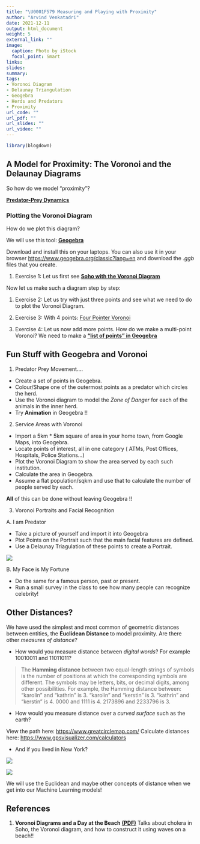 ```yaml
---
title: "\U0001F579 Measuring and Playing with Proximity"
author: "Arvind Venkatadri"
date: 2021-12-11
output: html_document
weight: 5
external_link: ""
image:
  caption: Photo by iStock
  focal_point: Smart
links:
slides: 
summary: 
tags:
- Voronoi Diagram
- Delaunay Triangulation
- Geogebra
- Herds and Predators
- Proximity
url_code: ""
url_pdf: ""
url_slides: ""
url_video: ""
---
```


```r
library(blogdown)
```

## A Model for Proximity: The Voronoi and the Delaunay Diagrams

So how do we model "proximity"? 

<u>[**Predator-Prey Dynamics**](/pdf/Proximity/FollowingtheHerd.pdf)</u>


### Plotting the Voronoi Diagram

How do we plot this diagram?

We will use this tool: <u>[**Geogebra**](https://www.geogebra.org/classic)</u>

Download and install this on your laptops. You can also use it in your browser <https://www.geogebra.org/classic?lang=en> and download the *.ggb* files that you create. 

1. Exercise 1: Let us first see <u>[**Soho with the Voronoi Diagram**](/pdf/Proximity/SohoMap.ggb)</u>

Now let us make such a diagram step by step:

1. Exercise 2: Let us try with just three points and see what we need to do to plot the Voronoi Diagram.

1. Exercise 3: With 4 points: <u>[Four Pointer Voronoi](/pdf/Proximity/four points.ggb)</u>

1. Exercise 4: Let us now add more points. How do we make a multi-point Voronoi? We need to make a <u>[**"list of points" in Geogebra**](/pdf/Proximity/VoronoiLargeNoOfPointsInGeogebra.pdf)</u>



## Fun Stuff with Geogebra and Voronoi

1. Predator Prey Movement....
 - Create a set of points in Geogebra. 
 - Colour/Shape one of the outermost points as a predator which circles the herd. 
 - Use the Voronoi diagram to model the *Zone of Danger* for each of the animals in the inner herd. 
 - Try **Animation** in Geogebra !!
 
2. Service Areas with Voronoi
- Import a 5km * 5km square of area in your home town, from Google Maps, into Geogebra. 
- Locate points of interest, all in one category ( ATMs, Post Offices, Hospitals, Police Stations...)
- Plot the Voronoi Diagram to show the area served by each such institution.
- Calculate the area in Geogebra.
- Assume a flat population/sqkm and use that to calculate the number of people served by each.

**All** of this can be done without leaving Geogebra !!

3. Voronoi Portraits and Facial Recognition

A. I am Predator

- Take a picture of yourself and import it into Geogebra
- Plot Points on the Portrait such that the main facial features are defined.
- Use a Delaunay Triagulation of these points to create a Portrait. 

![](AVinMath.jpeg)

B. My Face is My Fortune

- Do the same for a famous person, past or present.
- Run a small survey in the class to see how many people can recognize celebrity!

## Other Distances?

We have used the simplest and most common of geometric distances between entities, the **Euclidean Distance ** to model proximity. Are there other *measures of distance*?

- How would you measure distance between *digital words*? For example $10010011$ and $11011011$?

>The **Hamming distance** between two equal-length strings of symbols is the number of positions at which the corresponding symbols are different. The symbols may be letters, bits, or decimal digits, among other possibilities. For example, the Hamming distance between:
"karolin" and "kathrin" is 3.
"karolin" and "kerstin" is 3.
"kathrin" and "kerstin" is 4.
0000 and 1111 is 4.
2173896 and 2233796 is 3.


- How would you measure distance over a *curved surface* such as the earth?

View the path here: <https://www.greatcirclemap.com/>
Calculate distances here: <https://www.gpsvisualizer.com/calculators>

- And if you lived in New York?

![](taxicab-manhattan-grid-layout-paths.gif)

![](taxicab-manhattan-grid-taxicab-distance.png)

We will use the Euclidean and maybe other concepts of distance when we get into our Machine Learning models!


## References

1. **Voronoi Diagrams and a Day at the Beach**
[**(PDF)**](/pdf/Proximity/VoronoiDiagrams-ADayAtTheBeach.pdf)
Talks about cholera in Soho, the Voronoi diagram, and how to construct it using waves on a beach!!


